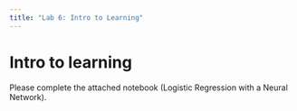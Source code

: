 ```yaml
---
title: "Lab 6: Intro to Learning"
---
```


# Intro to learning

Please complete the attached notebook (Logistic Regression with a Neural Network).

